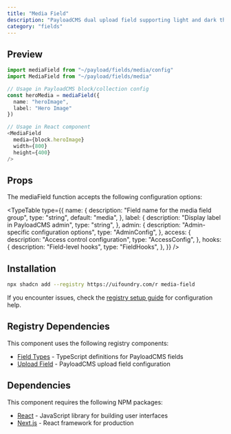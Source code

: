 ```yaml
---
title: "Media Field"
description: "PayloadCMS dual upload field supporting light and dark theme image variants"
category: "fields"
---
```


## Preview

```typescript
import mediaField from "~/payload/fields/media/config"
import MediaField from "~/payload/fields/media"

// Usage in PayloadCMS block/collection config
const heroMedia = mediaField({
  name: "heroImage",
  label: "Hero Image"
})

// Usage in React component
<MediaField
  media={block.heroImage}
  width={800}
  height={400}
/>
```

## Props

The mediaField function accepts the following configuration options:

<TypeTable
  type={{
    name: {
      description: "Field name for the media field group",
      type: "string",
      default: "media",
    },
    label: {
      description: "Display label in PayloadCMS admin",
      type: "string",
    },
    admin: {
      description: "Admin-specific configuration options",
      type: "AdminConfig",
    },
    access: {
      description: "Access control configuration",
      type: "AccessConfig",
    },
    hooks: {
      description: "Field-level hooks",
      type: "FieldHooks",
    },
  }}
/>

## Installation

```bash
npx shadcn add --registry https://uifoundry.com/r media-field
```

If you encounter issues, check the [registry setup guide](/docs/guides/registry-setup) for configuration help.

## Registry Dependencies

This component uses the following registry components:

- [Field Types](/docs/lib/field-types) - TypeScript definitions for PayloadCMS fields
- [Upload Field](/docs/fields/upload-field) - PayloadCMS upload field configuration

## Dependencies

This component requires the following NPM packages:

- [React](https://github.com/facebook/react) - JavaScript library for building user interfaces
- [Next.js](https://github.com/vercel/next.js) - React framework for production
